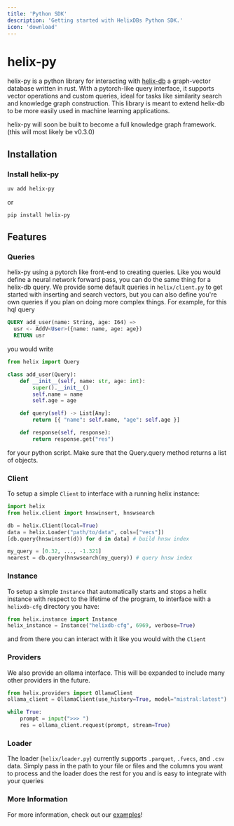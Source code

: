 ```yaml
---
title: 'Python SDK'
description: 'Getting started with HelixDBs Python SDK.'
icon: 'download'
---
```


# helix-py
helix-py is a python library for interacting with [helix-db](https://github.com/HelixDB/helix-db) a
graph-vector database written in rust. With a pytorch-like query interface, it supports vector
operations and custom queries, ideal for tasks like similarity search and knowledge graph
construction. This library is meant to extend helix-db to be more easily used in machine learning
applications.

helix-py will soon be built to become a full knowledge graph framework. (this will most likely be v0.3.0)

## Installation

### Install helix-py
```bash
uv add helix-py
```
or
```bash
pip install helix-py
```

## Features

### Queries
helix-py using a pytorch like front-end to creating queries. Like you would define a neural network
forward pass, you can do the same thing for a helix-db query. We provide some default queries in
`helix/client.py` to get started with inserting and search vectors, but you can also define you're
own queries if you plan on doing more complex things. For example, for this hql query
```sql
QUERY add_user(name: String, age: I64) =>
  usr <- AddV<User>({name: name, age: age})
  RETURN usr
```
you would write
```python
from helix import Query

class add_user(Query):
    def __init__(self, name: str, age: int):
        super().__init__()
        self.name = name
        self.age = age

    def query(self) -> List[Any]:
        return [{ "name": self.name, "age": self.age }]

    def response(self, response):
        return response.get("res")
```
for your python script. Make sure that the Query.query method returns a list of objects.

### Client
To setup a simple `Client` to interface with a running helix instance:
```python
import helix
from helix.client import hnswinsert, hnswsearch

db = helix.Client(local=True)
data = helix.Loader("path/to/data", cols=["vecs"])
[db.query(hnswinsert(d)) for d in data] # build hnsw index

my_query = [0.32, ..., -1.321]
nearest = db.query(hnswsearch(my_query)) # query hnsw index
```

### Instance
To setup a simple `Instance` that automatically starts and stops a helix instance with respect
to the lifetime of the program, to interface with a `helixdb-cfg` directory you have:
```python
from helix.instance import Instance
helix_instance = Instance("helixdb-cfg", 6969, verbose=True)
```
and from there you can interact with it like you would with the `Client`

### Providers
We also provide an ollama interface. This will be expanded to include many other providers in the future.
```python
from helix.providers import OllamaClient
ollama_client = OllamaClient(use_history=True, model="mistral:latest")

while True:
    prompt = input(">>> ")
    res = ollama_client.request(prompt, stream=True)
```

### Loader
The loader (`helix/loader.py`) currently supports `.parquet`, `.fvecs`, and `.csv` data. Simply pass in the path to your
file or files and the columns you want to process and the loader does the rest for you and is easy to integrate with
your queries

### More Information
For more information, check out our [examples](https://github.com/HelixDB/helix-py/tree/main/examples)!

